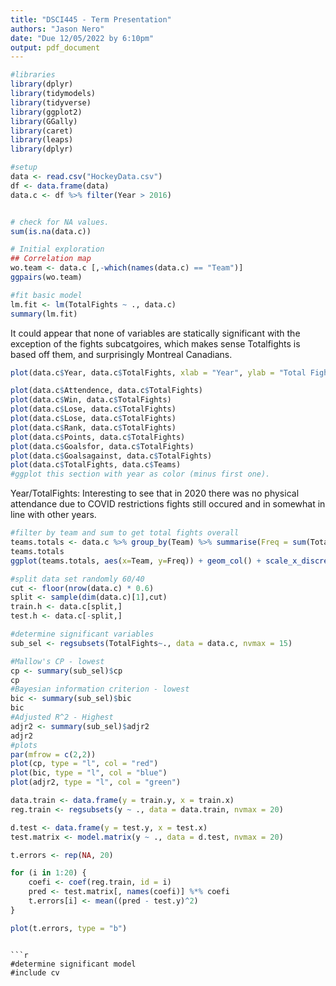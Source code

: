 ---
title: "DSCI445 - Term Presentation"
authors: "Jason Nero"
date: "Due 12/05/2022 by 6:10pm"
output: pdf_document
---

```{r, message=FALSE, warning=FALSE}
#libraries
library(dplyr)
library(tidymodels)
library(tidyverse)
library(ggplot2)
library(GGally)
library(caret)
library(leaps)
library(dplyr)
```

```{r}
#setup
data <- read.csv("HockeyData.csv")
df <- data.frame(data)
data.c <- df %>% filter(Year > 2016)
```


```{r}



```


```{r}
# check for NA values.  
sum(is.na(data.c))
```

```{r}
# Initial exploration
## Correlation map 
wo.team <- data.c [,-which(names(data.c) == "Team")]
ggpairs(wo.team)
```

```{r}
#fit basic model 
lm.fit <- lm(TotalFights ~ ., data.c)
summary(lm.fit)
```

It could appear that none of variables are statically significant with the exception of the fights subcatgoires, which makes sense Totalfights is based off them, and surprisingly Montreal Canadians. 

```{r}

plot(data.c$Year, data.c$TotalFights, xlab = "Year", ylab = "Total Fights")

plot(data.c$Attendence, data.c$TotalFights)
plot(data.c$Win, data.c$TotalFights)
plot(data.c$Lose, data.c$TotalFights)
plot(data.c$Lose, data.c$TotalFights)
plot(data.c$Rank, data.c$TotalFights)
plot(data.c$Points, data.c$TotalFights)
plot(data.c$Goalsfor, data.c$TotalFights)
plot(data.c$Goalsagainst, data.c$TotalFights)
plot(data.c$TotalFights, data.c$Teams)
#ggplot this section with year as color (minus first one).  

```

Year/TotalFights: Interesting to see that in 2020 there was no physical attendance due to COVID restrictions fights still occured and in somewhat in line with other years.

```{r}
#filter by team and sum to get total fights overall 
teams.totals <- data.c %>% group_by(Team) %>% summarise(Freq = sum(TotalFights))
teams.totals
ggplot(teams.totals, aes(x=Team, y=Freq)) + geom_col() + scale_x_discrete(guide = guide_axis(angle = 90)) + labs(y = "Totalfights (2017-2021)")
```



```{r}
#split data set randomly 60/40 
cut <- floor(nrow(data.c) * 0.6) 
split <- sample(dim(data.c)[1],cut)
train.h <- data.c[split,]
test.h <- data.c[-split,] 
```


```{r}
#determine significant variables
sub_sel <- regsubsets(TotalFights~., data = data.c, nvmax = 15)

#Mallow's CP - lowest
cp <- summary(sub_sel)$cp
cp
#Bayesian information criterion - lowest
bic <- summary(sub_sel)$bic
bic
#Adjusted R^2 - Highest
adjr2 <- summary(sub_sel)$adjr2
adjr2
#plots
par(mfrow = c(2,2))
plot(cp, type = "l", col = "red")
plot(bic, type = "l", col = "blue")
plot(adjr2, type = "l", col = "green")
```

```{r}
data.train <- data.frame(y = train.y, x = train.x)
reg.train <- regsubsets(y ~ ., data = data.train, nvmax = 20)

d.test <- data.frame(y = test.y, x = test.x)
test.matrix <- model.matrix(y ~ ., data = d.test, nvmax = 20)

t.errors <- rep(NA, 20)

for (i in 1:20) {
    coefi <- coef(reg.train, id = i)
    pred <- test.matrix[, names(coefi)] %*% coefi
    t.errors[i] <- mean((pred - test.y)^2)
}

plot(t.errors, type = "b")
```    



```

```{r}
#determine significant model
#include cv


```
